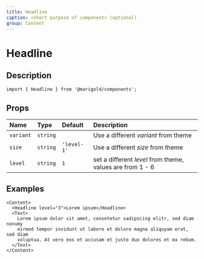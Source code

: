 ```yaml
---
title: Headline
caption: <short purpose of component> (optional)
group: Content
---
```


# Headline

## Description

```tsx onlyCode
import { Headline } from '@marigold/components';
```

## Props

| Name      | Type     | Default     | Description                                               |
| :-------- | :------- | :---------- | :-------------------------------------------------------- |
| `variant` | `string` |             | Use a different _variant_ from theme                      |
| `size`    | `string` | `'level-1'` | Use a different _size_ from theme                         |
| `level`   | `string` | `1`         | set a different _level_ from theme, values are from 1 - 6 |

## Examples

```tsx
<Content>
  <Headline level="3">Lorem ipsum</Headline>
  <Text>
    Lorem ipsum dolor sit amet, consetetur sadipscing elitr, sed diam nonumy
    eirmod tempor invidunt ut labore et dolore magna aliquyam erat, sed diam
    voluptua. At vero eos et accusam et justo duo dolores et ea rebum.
  </Text>
</Content>
```
